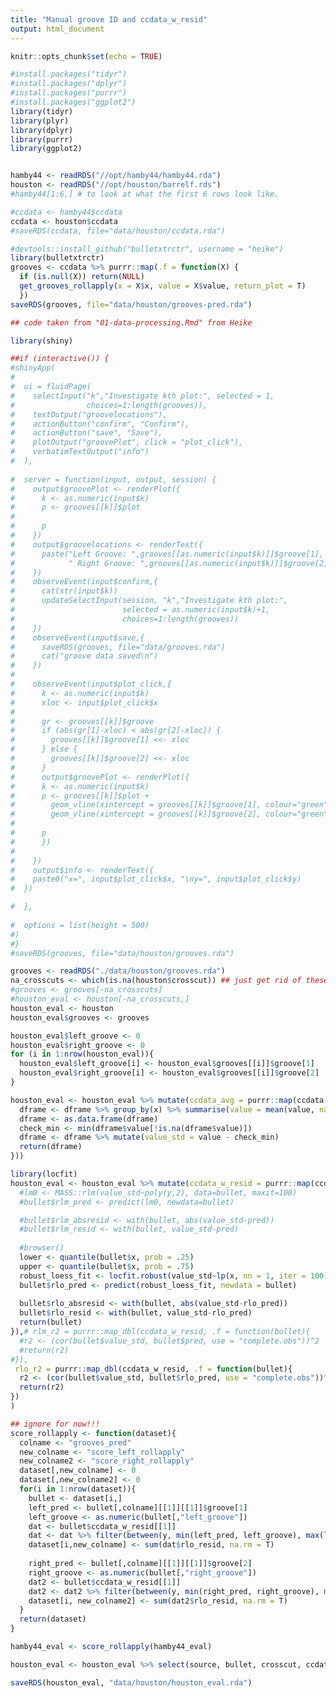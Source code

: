 ```yaml
---
title: "Manual groove ID and ccdata_w_resid"
output: html_document
---
```


```r
knitr::opts_chunk$set(echo = TRUE)
```

```r
#install.packages("tidyr")
#install.packages("dplyr")
#install.packages("purrr")
#install.packages("ggplot2")
library(tidyr)
library(plyr)
library(dplyr)
library(purrr)
library(ggplot2)


hamby44 <- readRDS("//opt/hamby44/hamby44.rda")
houston <- readRDS("//opt/houston/barrelf.rds")
#hamby44[1:6,] # to look at what the first 6 rows look like.  
```

```r
#ccdata <- hamby44$ccdata
ccdata <- houston$ccdata
#saveRDS(ccdata, file="data/houston/ccdata.rda")
```

```r
#devtools::install_github("bulletxtrctr", username = "heike")
library(bulletxtrctr)
grooves <- ccdata %>% purrr::map(.f = function(X) {
  if (is.null(X)) return(NULL) 
  get_grooves_rollapply(x = X$x, value = X$value, return_plot = T)
  })
saveRDS(grooves, file="data/houston/grooves-pred.rda")
```

```r
## code taken from "01-data-processing.Rmd" from Heike

library(shiny)

##if (interactive()) {
#shinyApp(
#  
#  ui = fluidPage(
#    selectInput("k","Investigate kth plot:", selected = 1,
#                choices=1:length(grooves)),
#    textOutput("groovelocations"),
#    actionButton("confirm", "Confirm"),
#    actionButton("save", "Save"),
#    plotOutput("groovePlot", click = "plot_click"),
#    verbatimTextOutput("info")
#  ),
  
#  server = function(input, output, session) {
#    output$groovePlot <- renderPlot({
#      k <- as.numeric(input$k)
#      p <- grooves[[k]]$plot 
#
#      p
#    })
#    output$groovelocations <- renderText({
#      paste("Left Groove: ",grooves[[as.numeric(input$k)]]$groove[1], 
#            " Right Groove: ",grooves[[as.numeric(input$k)]]$groove[2])
#    })
#    observeEvent(input$confirm,{
#      cat(str(input$k))
#      updateSelectInput(session, "k","Investigate kth plot:", 
#                        selected = as.numeric(input$k)+1,
#                        choices=1:length(grooves))
#    })
#    observeEvent(input$save,{
#      saveRDS(grooves, file="data/grooves.rda")
#      cat("groove data saved\n")
#    })
#    
#    observeEvent(input$plot_click,{
#      k <- as.numeric(input$k)
#      xloc <- input$plot_click$x
#      
#      gr <- grooves[[k]]$groove
#      if (abs(gr[1]-xloc) < abs(gr[2]-xloc)) {
#        grooves[[k]]$groove[1] <<- xloc
#      } else {
#        grooves[[k]]$groove[2] <<- xloc
#      }
#      output$groovePlot <- renderPlot({ 
#      k <- as.numeric(input$k)
#      p <- grooves[[k]]$plot + 
#        geom_vline(xintercept = grooves[[k]]$groove[1], colour="green") +
#        geom_vline(xintercept = grooves[[k]]$groove[2], colour="green")
#    
#      p
#      })
#  
#    })
#    output$info <- renderText({
#    paste0("x=", input$plot_click$x, "\ny=", input$plot_click$y)
#  })

#  },
  
#  options = list(height = 500)
#)
#}
#saveRDS(grooves, file="data/houston/grooves.rda")

```

```r
grooves <- readRDS("./data/houston/grooves.rda")
na_crosscuts <- which(is.na(houston$crosscut)) ## just get rid of these before doing the ShinyApp in the future! 
#grooves <- grooves[-na_crosscuts]
#houston_eval <- houston[-na_crosscuts,]
houston_eval <- houston
houston_eval$grooves <- grooves
```


```r

houston_eval$left_groove <- 0
houston_eval$right_groove <- 0
for (i in 1:nrow(houston_eval)){
  houston_eval$left_groove[i] <- houston_eval$grooves[[i]]$groove[1]
  houston_eval$right_groove[i] <- houston_eval$grooves[[i]]$groove[2]
}
```



```r

houston_eval <- houston_eval %>% mutate(ccdata_avg = purrr::map(ccdata, .f = function(dframe){
  dframe <- dframe %>% group_by(x) %>% summarise(value = mean(value, na.rm = T))
  dframe <- as.data.frame(dframe)
  check_min <- min(dframe$value[!is.na(dframe$value)])
  dframe <- dframe %>% mutate(value_std = value - check_min)
  return(dframe)
}))

```


```r
library(locfit)
houston_eval <- houston_eval %>% mutate(ccdata_w_resid = purrr::map(ccdata_avg, .f = function(bullet){
  #lm0 <- MASS::rlm(value_std~poly(y,2), data=bullet, maxit=100)
  #bullet$rlm_pred <- predict(lm0, newdata=bullet)

  #bullet$rlm_absresid <- with(bullet, abs(value_std-pred))
  #bullet$rlm_resid <- with(bullet, value_std-pred)
  
  #browser()
  lower <- quantile(bullet$x, prob = .25)
  upper <- quantile(bullet$x, prob = .75)
  robust_loess_fit <- locfit.robust(value_std~lp(x, nn = 1, iter = 100), data = filter(bullet, between(x, lower, upper)))
  bullet$rlo_pred <- predict(robust_loess_fit, newdata = bullet)
  
  bullet$rlo_absresid <- with(bullet, abs(value_std-rlo_pred))
  bullet$rlo_resid <- with(bullet, value_std-rlo_pred)
  return(bullet)
}),# rlm_r2 = purrr::map_dbl(ccdata_w_resid, .f = function(bullet){
  #r2 <- (cor(bullet$value_std, bullet$pred, use = "complete.obs"))^2
  #return(r2)
#}), 
 rlo_r2 = purrr::map_dbl(ccdata_w_resid, .f = function(bullet){
  r2 <- (cor(bullet$value_std, bullet$rlo_pred, use = "complete.obs"))^2
  return(r2)
})
)

```


```r

## ignore for now!!! 
score_rollapply <- function(dataset){
  colname <- "grooves_pred"
  new_colname <- "score_left_rollapply"
  new_colname2 <- "score_right_rollapply"
  dataset[,new_colname] <- 0
  dataset[,new_colname2] <- 0
  for(i in 1:nrow(dataset)){
    bullet <- dataset[i,]
    left_pred <- bullet[,colname][[1]][[1]]$groove[1]
    left_groove <- as.numeric(bullet[,"left_groove"])
    dat <- bullet$ccdata_w_resid[[1]]
    dat <- dat %>% filter(between(y, min(left_pred, left_groove), max(left_pred, left_groove)))
    dataset[i,new_colname] <- sum(dat$rlo_resid, na.rm = T)
    
    right_pred <- bullet[,colname][[1]][[1]]$groove[2]
    right_groove <- as.numeric(bullet[,"right_groove"])
    dat2 <- bullet$ccdata_w_resid[[1]]
    dat2 <- dat2 %>% filter(between(y, min(right_pred, right_groove), max(right_pred, right_groove)))
    dataset[i, new_colname2] <- sum(dat2$rlo_resid, na.rm = T)
  }
  return(dataset)
}

hamby44_eval <- score_rollapply(hamby44_eval)
```


```r
houston_eval <- houston_eval %>% select(source, bullet, crosscut, ccdata_w_resid, left_groove, right_groove)

saveRDS(houston_eval, "data/houston/houston_eval.rda")

```

